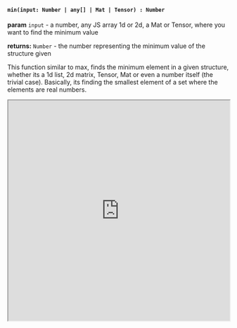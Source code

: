 

#### `min(input: Number | any[] | Mat | Tensor) : Number`

**param** `input` - a number, any JS array 1d or 2d, a Mat or Tensor, where you want to find the minimum value

**returns:** `Number` - the number representing the minimum value of the structure given

This function similar to max, finds the minimum element in a given structure, whether its a 1d list, 2d matrix, Tensor, Mat or even a number itself (the trivial case). Basically, its finding the smallest element of a set where the elements are real numbers. 



<iframe src="https://hlab.app/s/docs/hbook_min"
    width="100%"
    height="500px">
</iframe>